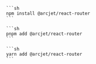 
<SelectableContent client:load frameworkSwitcher syncKey="packageManager">
  <Fragment slotIdx="1" slot="npm">

    ```sh
    npm install @arcjet/react-router
    ```

  </Fragment>
  <Fragment slotIdx="2" slot="pnpm">

    ```sh
    pnpm add @arcjet/react-router
    ```

  </Fragment>
  <Fragment slotIdx="3" slot="yarn">

    ```sh
    yarn add @arcjet/react-router
    ```

  </Fragment>
</SelectableContent>
